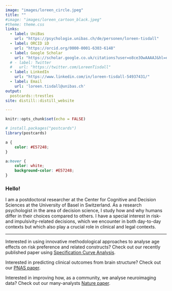 ```yaml
---
image: "images/loreen_circle.jpeg"
title: ""
#image: "images/loreen_cartoon_black.jpeg"
#theme: theme.css
links:
  - label: UniBas
    url: "https://psychologie.unibas.ch/de/personen/loreen-tisdall"
  - label: ORCID iD
    url: "https://orcid.org/0000-0001-6303-6148"
  - label: Google Scholar
    url: "https://scholar.google.co.uk/citations?user=o8ce3OwAAAAJ&hl=en&oi=ao"
  # - label: Twitter
  #   url: "https://twitter.com/LoreenTisdall"
  - label: LinkedIn
    url: "https://www.linkedin.com/in/loreen-tisdall-54937431/"
  - label: Email
    url: 'loreen.tisdall@unibas.ch'
output:
  postcards::trestles
site: distill::distill_website

---
```


```r
knitr::opts_chunk$set(echo = FALSE)

# install.packages("postcards")
library(postcards)
```

```css
a {
    color: #E57248;
}

a:hover {
    color: white;
    background-color: #E57248;
}
```


### Hello!

I am a postdoctoral researcher at the Center for Cognitive and Decision Sciences at the University of Basel in Switzerland. As a research psychologist in the area of decision science, I study how and why humans differ in their choices compared to others. I have a special interest in risk- and impulsivity-related decisions, which we encounter in both day-to-day contexts but which also play a crucial role in clinical and legal contexts.

---

Interested in using innovative methodological approaches to analyse age effects on risk preference and related constructs? Check out our recently published paper using [Specification Curve Analysis](https://doi.org/10.1093/geronb/gbae092).

Interested in predicting clinical outcomes from brain structure? Check out our [PNAS paper](https://www.pnas.org/doi/10.1073/pnas.2116703119).

Interested in improving how, as a community, we analyse neuroimaging data? Check out our many-analysts [Nature paper](https://www.nature.com/articles/s41586-020-2314-9).


